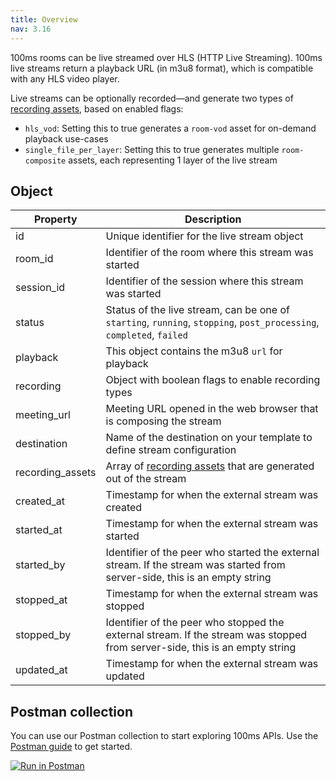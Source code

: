 ```yaml
---
title: Overview
nav: 3.16
---
```


100ms rooms can be live streamed over HLS (HTTP Live Streaming). 100ms live streams return a playback URL (in m3u8 format), which is compatible with any HLS video player.

Live streams can be optionally recorded—and generate two types of [recording assets](../recording-assets/overview), based on enabled flags:

* `hls_vod`: Setting this to true generates a `room-vod` asset for on-demand playback use-cases
* `single_file_per_layer`: Setting this to true generates multiple `room-composite` assets, each representing 1 layer of the live stream

<EndpointRequest title="https://api.100ms.live/v2/live-streams" />

## Object

| Property         | Description                                      |
|------------------|--------------------------------------------------|
| id               | Unique identifier for the live stream object |
| room_id          | Identifier of the room where this stream was started |
| session_id       | Identifier of the session where this stream was started |
| status           | Status of the live stream, can be one of `starting`, `running`, `stopping`, `post_processing`, `completed`, `failed` |
| playback | This object contains the m3u8 `url` for playback |
| recording        | Object with boolean flags to enable recording types |
| meeting_url      | Meeting URL opened in the web browser that is composing the stream |
| destination      | Name of the destination on your template to define stream configuration |
| recording_assets | Array of [recording assets](../recording-assets/overview) that are generated out of the stream |
| created_at       | Timestamp for when the external stream was created |
| started_at       | Timestamp for when the external stream was started |
| started_by       | Identifier of the peer who started the external stream. If the stream was started from server-side, this is an empty string |
| stopped_at       | Timestamp for when the external stream was stopped |
| stopped_by       | Identifier of the peer who stopped the external stream. If the stream was stopped from server-side, this is an empty string |
| updated_at       | Timestamp for when the external stream was updated |

## Postman collection

You can use our Postman collection to start exploring 100ms APIs. Use the [Postman guide](/server-side/v2/introduction/postman-guide) to get started.

[![Run in Postman](https://run.pstmn.io/button.svg)](https://god.gw.postman.com/run-collection/22726679-47dcd974-29d5-4965-a35b-bf9b74a8b25a?action=collection%2Ffork&collection-url=entityId%3D22726679-47dcd974-29d5-4965-a35b-bf9b74a8b25a%26entityType%3Dcollection%26workspaceId%3Dd9145dd6-337b-4761-81d6-21a30b4147a2)

